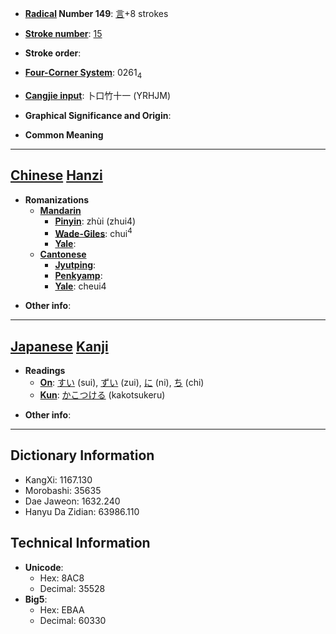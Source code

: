 * '''[[Wiktionary:Chinese radical index| Radical]] Number 149''': [[Wiktionary:Chinese radical index 言|言]]+8 strokes

* '''[[Wiktionary:Chinese total strokes index|Stroke number]]''': [[Wiktionary:Chinese total strokes index 15|15]]

* '''Stroke order''': 

* '''[[Wiktionary:Chinese four corner index|Four-Corner System]]''': 0261<sub>4</sub>

* '''[[Wiktionary:Chinese Cangjie index|Cangjie input]]''': 卜口竹十一 (YRHJM)

* '''Graphical Significance and Origin''': 

* '''Common Meaning'''

----

== [[Chinese]] [[Hanzi]] ==

* '''Romanizations'''
** '''[[Mandarin]]'''
*** '''[[Pinyin]]''': zhùi (zhui4)
*** '''[[Wade-Giles]]''': chui<sup>4</sup>
*** '''[[Yale]]''': 
** '''[[Cantonese]]'''
*** '''[[Jyutping]]''':
*** '''[[Penkyamp]]''': 
*** '''[[Yale]]''': cheui4

* '''Other info''': 

----

== [[Japanese]] [[Kanji]] ==

* '''Readings'''
** '''[[On]]''': [[すい]] (sui), [[ずい]] (zui), [[に]] (ni), [[ち]] (chi)
** '''[[Kun]]''': [[かこつける]] (kakotsukeru)

* '''Other info''':  

----

== Dictionary Information ==

* KangXi: 1167.130
* Morobashi: 35635
* Dae Jaweon: 1632.240
* Hanyu Da Zidian: 63986.110

== Technical Information ==

* '''Unicode''':
** Hex: 8AC8
** Decimal: 35528
* '''Big5''':
** Hex: EBAA
** Decimal: 60330
